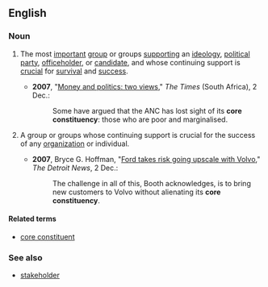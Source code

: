 ==English==

===Noun===
{{en-noun|sg=[[core]] [[constituency]]|core constituencies}}

# {{politics}} The most [[important]] [[group]] or groups [[support]]ing an [[ideology]], [[political party]], [[officeholder]], or [[candidate]], and whose continuing support is [[crucial]] for [[survival]] and [[success]]. 
#*'''2007''', "[http://www.thetimes.co.za/PrintEdition/Insight/Article.aspx?id=646596 Money and politics: two views]," ''The Times'' (South Africa), 2 Dec.:
#*:Some have argued that the ANC has lost sight of its '''core constituency''': those who are poor and marginalised.
# {{by extension}} A group or groups whose continuing support is crucial for the success of any [[organization]] or individual.
#*'''2007''', Bryce G. Hoffman, "[http://www.detnews.com/apps/pbcs.dll/article?AID=/20071203/AUTO01/712030397/1148 Ford takes risk going upscale with Volvo]," ''The Detroit News'', 2 Dec.:
#*:The challenge in all of this, Booth acknowledges, is to bring new customers to Volvo without alienating its '''core constituency'''.

====Related terms====
* [[core constituent]]

===See also===
*[[stakeholder]]